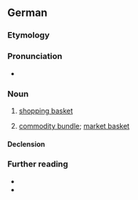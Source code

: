 ==German==

===Etymology===
{{affix|de|Ware|-n-|Korb}}

===Pronunciation===
* {{audio|de|De-Warenkorb.ogg|Audio}}

===Noun===
{{de-noun|m,(e)s,^e}}

# [[shopping basket]]
# {{lb|de|economics}} [[commodity bundle]]; [[market basket]]

====Declension====
{{de-ndecl|m,(e)s,^e}}

===Further reading===
* {{R:Duden}}
* {{R:DWDS}}